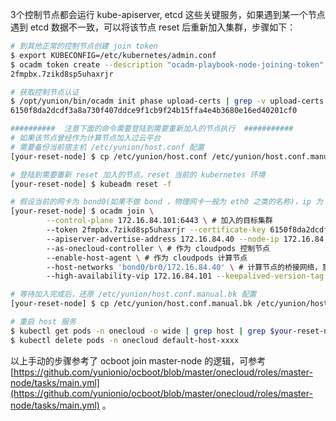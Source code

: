 3个控制节点都会运行 kube-apiserver, etcd 这些关键服务，如果遇到某一个节点遇到 etcd 数据不一致，可以将该节点 reset 后重新加入集群，步骤如下：

```bash
# 到其他正常的控制节点创建 join token
$ export KUBECONFIG=/etc/kubernetes/admin.conf
$ ocadm token create --description "ocadm-playbook-node-joining-token" --ttl 90m
2fmpbx.7zikd8sp5uhaxrjr

# 获取控制节点认证
$ /opt/yunion/bin/ocadm init phase upload-certs | grep -v upload-certs
6150f8da2dcdf3a8a730f407ddce9f1cb9f24b15ffa4e4b3680e16ed40201cf0

##########  注意下面的命令需要登陆到需要重新加入的节点执行  ###########
# 如果该节点曾经作为计算节点加入过云平台
# 需要备份当前宿主机 /etc/yunion/host.conf 配置
[your-reset-node] $ cp /etc/yunion/host.conf /etc/yunion/host.conf.manual.bk

# 登陆到需要重新 reset 加入的节点，reset 当前的 kubernetes 环境
[your-reset-node] $ kubeadm reset -f

# 假设当前的网卡为 bond0(如果不做 bond ，物理网卡一般为 eth0 之类的名称)，ip 为 172.16.84.40，需要加入集群 172.16.84.101:6443 集群
[your-reset-node] $ ocadm join \
        --control-plane 172.16.84.101:6443 \ # 加入的目标集群
        --token 2fmpbx.7zikd8sp5uhaxrjr --certificate-key 6150f8da2dcdf3a8a730f407ddce9f1cb9f24b15ffa4e4b3680e16ed40201cf0 --discovery-token-unsafe-skip-ca-verification \ # 加入认证信息
        --apiserver-advertise-address 172.16.84.40 --node-ip 172.16.84.40 \ # 该节点 ip
        --as-onecloud-controller \ # 作为 cloudpods 控制节点
        --enable-host-agent \ # 作为 cloudpods 计算节点
        --host-networks 'bond0/br0/172.16.84.40' \ # 计算节点的桥接网络，意思创建 br0 网桥，并把 bond0 加入进来，给 br0 网桥配置 ip 172.16.84.40
        --high-availability-vip 172.16.84.101 --keepalived-version-tag v2.0.25 # keepalived 的 vip ，保证 kube-apiserver 的高可用性

# 等待加入完成后，还原 /etc/yunion/host.conf.manual.bk 配置
[your-reset-node] $ cp /etc/yunion/host.conf.manual.bk /etc/yunion/host.conf

# 重启 host 服务
$ kubectl get pods -n onecloud -o wide | grep host | grep $your-reset-node
$ kubectl delete pods -n onecloud default-host-xxxx
```

以上手动的步骤参考了 ocboot join master-node 的逻辑，可参考 [https://github.com/yunionio/ocboot/blob/master/onecloud/roles/master-node/tasks/main.yml](https://github.com/yunionio/ocboot/blob/master/onecloud/roles/master-node/tasks/main.yml) 。
